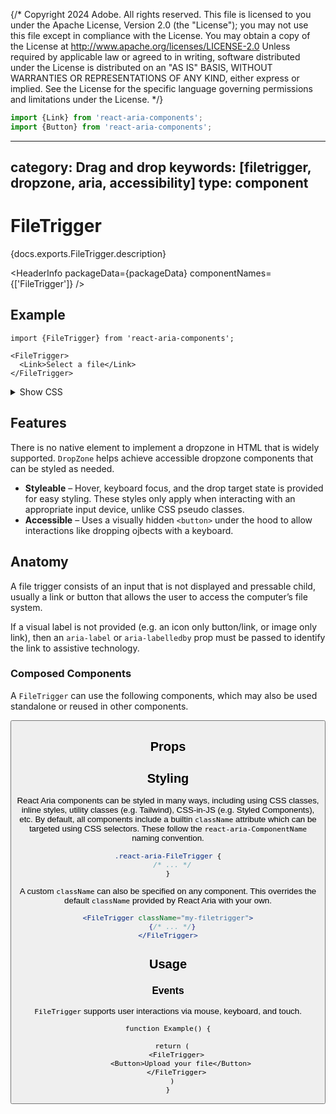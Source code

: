 {/* Copyright 2024 Adobe. All rights reserved.
This file is licensed to you under the Apache License, Version 2.0 (the "License");
you may not use this file except in compliance with the License. You may obtain a copy
of the License at http://www.apache.org/licenses/LICENSE-2.0
Unless required by applicable law or agreed to in writing, software distributed under
the License is distributed on an "AS IS" BASIS, WITHOUT WARRANTIES OR REPRESENTATIONS
OF ANY KIND, either express or implied. See the License for the specific language
governing permissions and limitations under the License. */}



```jsx import
import {Link} from 'react-aria-components';
import {Button} from 'react-aria-components';
```
---
category: Drag and drop
keywords: [filetrigger, dropzone, aria, accessibility]
type: component
---

# FileTrigger

<PageDescription>{docs.exports.FileTrigger.description}</PageDescription>

<HeaderInfo
  packageData={packageData}
  componentNames={['FileTrigger']} />

## Example

```tsx example
import {FileTrigger} from 'react-aria-components';

<FileTrigger>
  <Link>Select a file</Link>
</FileTrigger>
```

<details>
  <summary style={{fontWeight: 'bold'}}><ChevronRight size="S" /> Show CSS</summary>

```css
.react-aria-FileTrigger {
  --border-color: var(--spectrum-alias-border-color);
  --border-color-pressed: var(--spectrum-alias-border-color-down);
  --border-color-disabled: var(--spectrum-alias-border-color-disabled);
  --background-color: var(--spectrum-global-color-gray-50);
  --background-color-pressed: var(--spectrum-global-color-gray-100);
  --text-color: var(--spectrum-alias-text-color);
  --text-color-disabled: var(--spectrum-alias-text-color-disabled);
  --focus-ring-color: slateblue;

  color: var(--text-color);
  background: var(--background-color);
  border: 1px solid var(--border-color);
  border-radius: 4px;
  appearance: none;
  vertical-align: middle;
  font-size: 1.2rem;
  text-align: center;
  margin: 0;
  outline: none;
  padding: 4px 12px;
  width: 25%;

  &[data-pressed] {
    box-shadow: inset 0 1px 2px rgb(0 0 0 / 0.1);
    background: var(--background-color-pressed);
    border-color: var(--border-color-pressed);
  }

  &[data-focus-visible] {
    border-color: var(--focus-ring-color);
    box-shadow: 0 0 0 1px var(--focus-ring-color);
  }

  &:disabled {
    border-color: var(--border-color-disabled);
    color: var(--text-color-disabled);
  }
}

@media (forced-colors: active) {
  .react-aria-Button {
    forced-color-adjust: none;
    --border-color: ButtonBorder;
    --border-color-pressed: ButtonBorder;
    --border-color-disabled: GrayText;
    --background-color: ButtonFace;
    --background-color-pressed: ButtonFace;
    --text-color: ButtonText;
    --text-color-disabled: GrayText;
    --focus-ring-color: Highlight;
  }
}
```

</details>

## Features

There is no native element to implement a dropzone in HTML that is widely supported. `DropZone` helps achieve accessible dropzone components that can be styled as needed. 

* **Styleable** – Hover, keyboard focus, and the drop target state is provided for easy styling. These styles only apply when interacting with an appropriate input device, unlike CSS pseudo classes. 
* **Accessible** – Uses a visually hidden `<button>` under the hood to allow interactions like dropping ojbects with a keyboard. 

## Anatomy

A file trigger consists of an input that is not displayed and pressable child, usually a link or button that allows the user to access the computer’s file system. 

If a visual label is not provided (e.g. an icon only button/link, or image only link), then an `aria-label` or `aria-labelledby` prop must be passed to identify the link to assistive technology.

### Composed Components
A `FileTrigger` can use the following components, which may also be used standalone or reused in other components.

<ExampleCard
  url="Button.html"
  title="Button"
  description="A button allows a user to perform an action with a mouse, touch, or keyboard.">
  <Button />
</ExampleCard>

<ExampleCard
  url="Link.html"
  title="Link"
  description="A link allows a user to navigate to another page.">
  <Link />
</ExampleCard>

## Props

<PropTable component={docs.exports.FileTrigger} links={docs.links} />

## Styling

React Aria components can be styled in many ways, including using CSS classes, inline styles, utility classes (e.g. Tailwind), CSS-in-JS (e.g. Styled Components), etc. By default, all components include a builtin `className` attribute which can be targeted using CSS selectors. These follow the `react-aria-ComponentName` naming convention.

```css
.react-aria-FileTrigger {
  /* ... */
}
```

A custom `className` can also be specified on any component. This overrides the default `className` provided by React Aria with your own.

```jsx
<FileTrigger className="my-filetrigger">
  {/* ... */}
</FileTrigger>
```

## Usage

### Events

`FileTrigger` supports user interactions via mouse, keyboard, and touch.

```tsx example
function Example() {

  return (
    <FileTrigger>
      <Button>Upload your file</Button>
    </FileTrigger>
  )
}
```